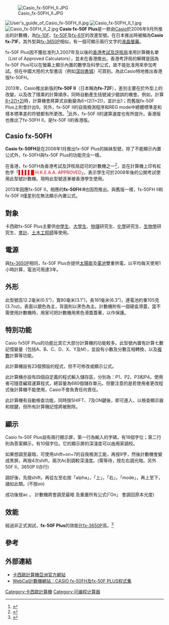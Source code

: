 {{noteTA
|T=zh-hans:卡西欧fx-50F Plus;zh-hk:Casio fx-50F Plus;zh-tw:卡西歐fx-50F Plus;
|1=zh-hans:卡西欧;zh-hk:Casio;zh-tw:卡西歐;
|2=zh-hans:计算器;zh-hk:計數機;zh-tw:計算器;
}}
{{Infobox Calculator
| name = Casio fx-50F Plus<br>Casio fx-71F<br>Casio fx-50FH
| image = Casio fx50FH.jpg
| width = 200px
| caption = 在香港出售的Casio fx-50FH
| type = [[科学计算器|科学计算器]]
| entry = [[D.A.L.|D.A.L.]]（S.V.P.A.M.）
| manufacturer = [[Casio|Casio]]
| prog_lang =
| introduced = 2006年9月
| discontinued =
| processor =
| display_type = 第一行[[点阵式显示屏|點陣顯示]]、第二行[[七劃管|七劃管]]
| display_size = 第一行16字（每字5×7像素）、第二行10字
| memory_rom = 680[[位元組|位元組]]
| precision = 一次運算中在第10位數上±1<ref name="name1">Casio fx-50FH參考說明書</ref>
| link =
| supply= 1顆G13 (LR44)[[紐扣電池|紐扣電池]]<ref name="name1" />
| weight =105克<ref name="name1" /><br>95克<ref name="name2">Casio fx-72F取扱説明書</ref>
| dimensions =80毫米×161毫米×12.2毫米<ref name="name1" /><br>80毫米×162毫米×11.1毫米（Casio fx-50F II）<ref name="name2"/>
|Price=$180至$220}}
[[File:Casio_fx-50FH_II.JPG|thumb]]

[[File:User's_guide_of_Casio_fx-50FH_II.jpg|thumb]]
[[File:Casio_fx-50FH_II_1.jpg|thumb]]
[[File:Casio_fx-50FH_II_2.jpg|thumb]]
'''Casio fx-50F Plus'''是一款由[[Casio|Casio]]於2006年9月所推出的計數機，為[[Casio_fx-10F|fx-10F]]、[[Casio_fx-50F|fx-50F]]及[[Casio_fx-61F|fx-61F]]的改進型號。在日本推出時被稱為'''Casio fx-71F'''。其外型與[[Casio_fx-3650P|fx-3650P]]相似，有一個可顯示兩行文字的[[液晶螢幕|液晶螢幕]]。

fx-50F Plus因不獲批准列入2007年及以後的[[香港考試及評核局|香港考試及評核局]]准用計算機名單（List of Approved Calculators），並未在香港推出。香港考評局的解釋是因為fx-50F Plus可以在螢幕上顯示內置的數學及科學公式，故不能批准用來參加考試。但在中國大陸的大型書店（例如[[深圳書城中心城|深圳書城]]）可買到。為此Casio特地推出香港版fx-50FH。

2013年，Casio推出新版的'''fx-50F II'''（日本稱為'''fx-72F'''），差別主要在於外型上的改變，以及改了隱乘的計算順序，同時自動產生括號減少錯誤的機會。例如，計算[[6÷2(1+2)|6÷2(1+2)]]時，計算機會將算式自動變為6÷(2(1+2))，並計出1；而舊版fx-50F Plus上則會計出9。另外，fx-50F II的自我檢測程序和REG mode中總體標準差和樣本標準差的符號都有所更改。<ref>{{Cite web |url=http://webcal.forumcircle.com/viewtopic.php?p=15196 |title=WebCal論壇：新計算機CASIO fx-3650P及fx-50FH II注意事項 |access-date=2014-10-21 |archive-date=2014-10-27 |archive-url=https://web.archive.org/web/20141027092123/http://webcal.forumcircle.com/viewtopic.php?p=15196 |dead-url=yes }}</ref>此外，fx-50F II的運算速度也有所提升。香港版也推出了fx-50FH II，是fx-50F II的香港版。

==Casio fx-50FH==
'''Casio fx-50FH'''是在2008年1月推出fx-50F Plus的姊妹型號，除了不能顯示內置公式外，fx-50FH與fx-50F Plus的功能完全一樣。

在香港，fx-50FH為香港考試及評核局認可的計數機之一<ref>{{Cite web |url=http://www.hkeaa.edu.hk/DocLibrary/HKCEE/Exam_Regulations/Student_s_handbook/CE_Chi/CE_Annex_1_List_of_Permitted_Calculators_chi.pdf |title=香港考試及評核局批准使用計數機名單 |access-date=2009-09-12 |archive-date=2017-03-12 |archive-url=https://web.archive.org/web/20170312063443/http://www.hkeaa.edu.hk/DocLibrary/HKCEE/Exam_Regulations/Student_s_handbook/CE_Chi/CE_Annex_1_List_of_Permitted_Calculators_chi.pdf |dead-url=no }}</ref>，並在計算機上印有紅色字「<span style="color: red">▌▌▌▌█ H.K.E.A.A. APPROVED</span>」，表示學生可於2008年後的公開考試使用此型號計數機。現時此型號逐漸被香港學生使用。

2013年因應fx-50F II，相應的'''fx-50FH II'''也因而推出。與舊版一樣，fx-50FH II和fx-50F II僅差別在無法顯示內置公式。

==對象==
卡西歐fx-50F Plus主要供[[中學生|中學生]]、[[大學生|大學生]]、[[物理|物理]]研究生、[[化學|化學]]研究生、[[生物學|生物學]]研究生、[[會計師|會計]]、[[土木工程學|土木工程師]]等使用。

==電源==
與[[Casio_fx-3650P|fx-3650P]]相同，fx-50F Plus亦提供[[太陽能|太陽能]]及[[電池|電池]]雙重供電，以平均每天使用1小時計算，電池可用達3年。

==外形==
此型號高12.2毫米(0.5")，寬80毫米(3.1")，長161毫米(6.3")，連電池約重105克(3.7oz)。表面以銀色為主，背面則以黑色為主。計數機附有一個硬盒滑蓋，當不需使用計數機時，用家可把計數機用黑色滑蓋蓋著，以作保護。

==特別功能==
Casio fx50F Plus的功能比其它大部分計算機的功能較多。此型號內置有計算七數記憶變量（包括A、B、C、D、X、Y及M），並設有小數及分數互相轉換，以及[[复数_(数学)|複數]]計算等功能。

此計算機設有23個預設的程式，但不可修改或顯示公式。

此計算機亦設有四個自定義的程式輸入儲存區，分別為：P1、P2、P3和P4。使用者可隨意編寫運算程式，總容量為680個儲存單元。但要注意的是若使用者更改程式後計算機不能使用，Casio不會負責任何責任。

此計算機有自動檢查功能，同時按SHIFT、7及ON鍵後，即可進入，以檢查顯示器和按鍵，但所有計算機記憶將被刪除。

==顯示==
Casio fx-50F Plus設有兩行顯示屏，第一行為輸入的字碼，有16個字位；第二行則為答案顯示，有10個字位。它的顯示屏的深淺度可以由用家調校。

如果想調至最暗，可使用shift+on+7的自我檢測工能，再按9字，然後計數機會變成黑屏。再按4次shift，兩次Ac到調較深淺度。(需等待，按左右調光暗。另外50F II，3650P II亦行)

調好後，先按shift，再從左至右按「alpha」，「上」，「右」，「mode」，再上至下，諸如此類。(不按on)

成功後按ac 。 計數機將會調至最暗 及重置所有公式(「On」 會調回原本光度)

==效能==
經過非正式測試，'''fx-50F Plus'''的效能比[[Casio_fx-3650P|fx-3650P]]高。<ref>{{Cite web |url=http://webcal.freetzi.com/casio.fx-50FH/fx-50FHII_info.htm |title=WebCal計數機網站：CASIO fx-3650P II、fx-50FH II及舊型號比較 |access-date=2017-03-11 |archive-date=2020-02-10 |archive-url=https://web.archive.org/web/20200210020837/http://webcal.freetzi.com/casio.fx-50FH/fx-50FHII_info.htm |dead-url=no }}</ref>

==參考==
{{Reflist}}

==外部連結==
*[http://www.casio-intl.com/asia-mea/en/calc/ 卡西歐計算機亞洲官方網站] {{Wayback|url=http://www.casio-intl.com/asia-mea/en/calc/ |date=20160923112151 }}
*[http://webcal.freetzi.com/casio.fx-50FH/fx-50F_Plus.htm WebCal計數機網站：CASIO fx-50FH及fx-50F PLUS程式集] {{Wayback|url=http://webcal.freetzi.com/casio.fx-50FH/fx-50F_Plus.htm |date=20200627221207 }}

{{HKEAA Cal}}
{{Casio Cal}}

[[Category:卡西歐計算機|Category:卡西歐計算機]]
[[Category:可编程计算器|Category:可编程计算器]]